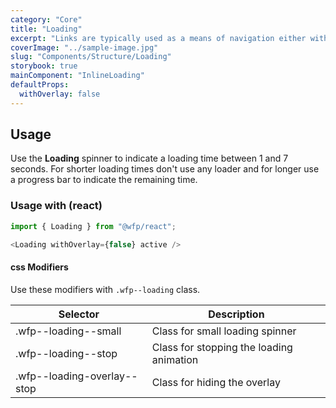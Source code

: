 ```yaml
---
category: "Core"
title: "Loading"
excerpt: "Links are typically used as a means of navigation either within the application, to a place outside, or to a resource."
coverImage: "../sample-image.jpg"
slug: "Components/Structure/Loading"
storybook: true
mainComponent: "InlineLoading"
defaultProps:
  withOverlay: false
---
```


## Usage

Use the **Loading** spinner to indicate a loading time between 1 and 7 seconds. For shorter loading times don't use any loader and for longer use a progress bar to indicate the remaining time.

### Usage with (react)

```javascript
import { Loading } from "@wfp/react";
```

```js
<Loading withOverlay={false} active />
```

#### css Modifiers

Use these modifiers with `.wfp--loading` class.

| Selector                    | Description                              |
| --------------------------- | ---------------------------------------- |
| .wfp--loading--small        | Class for small loading spinner          |
| .wfp--loading--stop         | Class for stopping the loading animation |
| .wfp--loading-overlay--stop | Class for hiding the overlay             |
